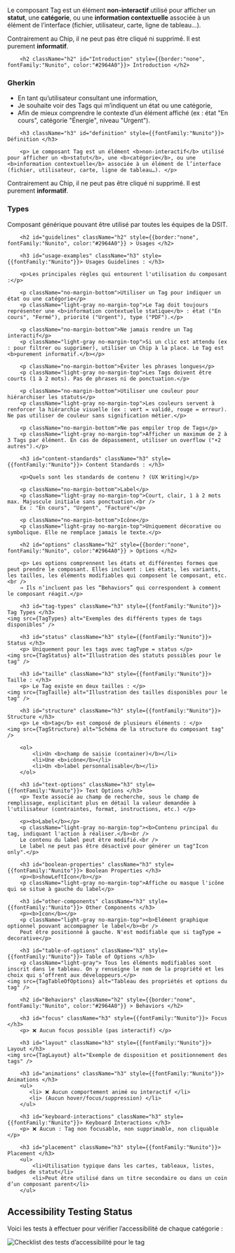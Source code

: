 



<Meta title="Composants/Tag" />

<HeaderComponent title="Tag" linkFigma="https://www.figma.com/design/Wiy8uWsWjoagf95lOmPXNU/01.0-Design-System-RTE---WEB?node-id=1744-1406&p=f&m=dev" linkGithub="https://github.com/rte-france/design-system-rte/tree/main/packages/angular/projects/ds-rte-lib/src/lib/components/tag"  />

<p className="no-margin-bottom"> Le composant Tag est un élément <b>non-interactif</b> utilisé pour afficher un <b>statut</b>, une <b>catégorie</b>, ou une <b>information contextuelle</b> associée à un élément de l’interface (fichier, utilisateur, carte, ligne de tableau…). </p>
<p className="no-margin-top"> Contrairement au Chip, il ne peut pas être cliqué ni supprimé. Il est purement <b>informatif</b>.</p>

<StorybookTabs>

<div className="Overview">

        <h2 className="h2" id="Introduction" style={{border:"none", fontFamily:"Nunito", color:"#2964A0"}}> Introduction </h2>

<h3 className="h3" id="gherkin" style={{fontFamily:"Nunito"}}> Gherkin </h3>
<ul>
    <li> En tant qu’utilisateur consultant une information,</li>
    <li> Je souhaite voir des Tags qui m’indiquent un état ou une catégorie,</li>
    <li> Afin de mieux comprendre le contexte d’un élément affiché (ex : état "En cours", catégorie "Énergie", niveau "Urgent").</li>
</ul>

        <h3 className="h3" id="definition" style={{fontFamily:"Nunito"}}> Définition </h3>

        <p> Le composant Tag est un élément <b>non-interactif</b> utilisé pour afficher un <b>statut</b>, une <b>catégorie</b>, ou une <b>information contextuelle</b> associée à un élément de l’interface (fichier, utilisateur, carte, ligne de tableau…). </p>
<p> Contrairement au Chip, il ne peut pas être cliqué ni supprimé. Il est purement <b>informatif</b>.</p>

<h3 className="h3" id="types" style={{fontFamily:"Nunito"}}> Types </h3>
<p> Composant générique pouvant être utilisé par toutes les équipes de la DSIT.</p>

</div>

<div className="Guidelines">

        <h2 id="guidelines" className="h2" style={{border:"none", fontFamily:"Nunito", color:"#2964A0"}} > Usages </h2>

        <h3 id="usage-examples" className="h3" style={{fontFamily:"Nunito"}}> Usages Guidelines : </h3>

        <p>Les principales règles qui entourent l'utilisation du composant :</p>

        <p className="no-margin-bottom">Utiliser un Tag pour indiquer un état ou une catégorie</p>
        <p className="light-gray no-margin-top">Le Tag doit toujours représenter une <b>information contextuelle statique</b> : état ("En cours", "Fermé"), priorité ("Urgent"), type ("PDF").</p>

        <p className="no-margin-bottom">Ne jamais rendre un Tag interactif</p>
        <p className="light-gray no-margin-top">Si un clic est attendu (ex : pour filtrer ou supprimer), utiliser un Chip à la place. Le Tag est <b>purement informatif.</b></p>

        <p className="no-margin-bottom">Éviter les phrases longues</p>
        <p className="light-gray no-margin-top">Les Tags doivent être courts (1 à 2 mots). Pas de phrases ni de ponctuation.</p>

        <p className="no-margin-bottom">Utiliser une couleur pour hiérarchiser les statuts</p>
        <p className="light-gray no-margin-top">Les couleurs servent à renforcer la hiérarchie visuelle (ex : vert = validé, rouge = erreur). Ne pas utiliser de couleur sans signification métier.</p>

        <p className="no-margin-bottom">Ne pas empiler trop de Tags</p>
        <p className="light-gray no-margin-top">Afficher un maximum de 2 à 3 Tags par élément. En cas de dépassement, utiliser un overflow ("+2 autres").</p>

        <h3 id="content-standards" className="h3" style={{fontFamily:"Nunito"}}> Content Standards : </h3>

        <p>Quels sont les standards de contenu ? (UX Writing)</p>

        <p className="no-margin-bottom">Label</p>
        <p className="light-gray no-margin-top">Court, clair, 1 à 2 mots max. Majuscule initiale sans ponctuation.<br />
        Ex : "En cours", "Urgent", "Facturé"</p>

        <p className="no-margin-bottom">Icône</p>
        <p className="light-gray no-margin-top">Uniquement décorative ou symbolique. Elle ne remplace jamais le texte.</p>

        <h2 id="options" className="h2" style={{border:"none", fontFamily:"Nunito", color:"#2964A0"}} > Options </h2>

        <p> Les options comprennent les états et différentes formes que peut prendre le composant. Elles incluent : Les états, les variants, les tailles, les éléments modifiables qui composent le composant, etc. <br />
        → Ils n’incluent pas les “Behaviors” qui correspondent à comment le composant réagit.</p>

        <h3 id="tag-types" className="h3" style={{fontFamily:"Nunito"}}> Tag Types </h3>
    <img src={TagTypes} alt="Exemples des différents types de tags disponibles" />

        <h3 id="status" className="h3" style={{fontFamily:"Nunito"}}> Status </h3>
        <p> Uniquement pour les tags avec tagType = status </p>
    <img src={TagStatus} alt="Illustration des statuts possibles pour le tag" />

        <h3 id="taille" className="h3" style={{fontFamily:"Nunito"}}> Taille : </h3>
        <p> Le Tag existe en deux tailles : </p>
    <img src={TagTaille} alt="Illustration des tailles disponibles pour le tag" />

        <h3 id="structure" className="h3" style={{fontFamily:"Nunito"}}> Structure </h3>
        <p> Le <b>tag</b> est composé de plusieurs éléments : </p>
    <img src={TagStructure} alt="Schéma de la structure du composant tag" />

        <ol>
            <li>Un <b>champ de saisie (container)</b></li>
            <li>Une <b>icône</b></li>
            <li>Un <b>label personnalisable</b></li>
        </ol>

        <h3 id="text-options" className="h3" style={{fontFamily:"Nunito"}}> Text Options </h3>
        <p> Texte associé au champ de recherche, sous le champ de remplissage, explicitant plus en détail la valeur demandée à l'utilisateur (contraintes, format, instructions, etc.) </p>

        <p><b>Label</b></p>
        <p className="light-gray no-margin-top"><b>Contenu principal du tag, indiquant l'action à réaliser.</b><br />
        Le contenu du label peut être modifié.<br />
        Le label ne peut pas être désactivé pour générer un tag"Icon only".</p>

        <h3 id="boolean-properties" className="h3" style={{fontFamily:"Nunito"}}> Boolean Properties </h3>
        <p><b>showLeftIcon</b></p>
        <p className="light-gray no-margin-top">Affiche ou masque l'icône qui se situe à gauche du label</p>

        <h3 id="other-components" className="h3" style={{fontFamily:"Nunito"}}> Other Components </h3>
        <p><b>Icon</b></p>
        <p className="light-gray no-margin-top"><b>Elément graphique optionnel pouvant accompagner le label</b><br />
        Peut être positionné à gauche. N'est modifiable que si tagType = decorative</p>

        <h3 id="table-of-options" className="h3" style={{fontFamily:"Nunito"}}> Table of Options </h3>
        <p className="light-gray"> Tous les éléments modifiables sont inscrit dans le tableau. On y renseigne le nom de la propriété et les choix qui s’offrent aux développeurs.</p>
    <img src={TagTableOfOptions} alt="Tableau des propriétés et options du tag" />

        <h2 id="Behaviors" className="h2" style={{border:"none", fontFamily:"Nunito", color:"#2964A0"}} > Behaviors </h2>

        <h3 id="focus" className="h3" style={{fontFamily:"Nunito"}}> Focus </h3>
        <p> ❌ Aucun focus possible (pas interactif) </p>

        <h3 id="layout" className="h3" style={{fontFamily:"Nunito"}}> Layout </h3>
    <img src={TagLayout} alt="Exemple de disposition et positionnement des tags" />

        <h3 id="animations" className="h3" style={{fontFamily:"Nunito"}}> Animations </h3>
        <ul>
           <li> ❌ Aucun comportement animé ou interactif </li>
           <li> (Aucun hover/focus/suppression) </li>
        </ul>

        <h3 id="keyboard-interactions" className="h3" style={{fontFamily:"Nunito"}}> Keyboard Interactions </h3>
        <p> ❌ Aucun : Tag non focusable, non supprimable, non cliquable </p>

        <h3 id="placement" className="h3" style={{fontFamily:"Nunito"}}> Placement </h3>
        <ul>
            <li>Utilisation typique dans les cartes, tableaux, listes, badges de statut</li>
            <li>Peut être utilisé dans un titre secondaire ou dans un coin d’un composant parent</li>
        </ul>

</div>

<div className="Accessibilité">

<h2 className="h2" id="accessibility-testing-status" style={{border:"none", fontFamily:"Nunito", color:"#2964A0"}}> Accessibility Testing Status </h2>
<p> Voici les tests à effectuer pour vérifier l’accessibilité de chaque catégorie : </p>
<img src={TagAccessibility} alt="Checklist des tests d’accessibilité pour le tag" />

</div>

</StorybookTabs>
